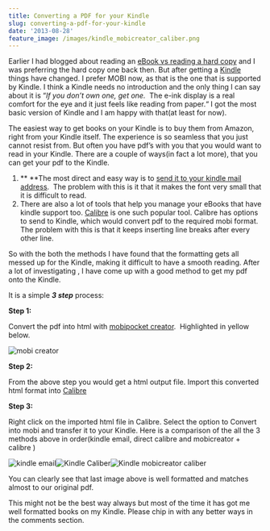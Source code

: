 ```yaml
---
title: Converting a PDF for your Kindle
slug: converting-a-pdf-for-your-kindle
date: '2013-08-28'
feature_image: /images/kindle_mobicreator_caliber.png
---
```

Earlier I had blogged about reading an [eBook vs reading a hard copy](/blog/ebook-or-hard-copy/) and I was preferring the hard copy one back then. But after getting a [Kindle](http://www.amazon.in/gp/product/B007HCFU90/ref=as_li_qf_sp_asin_tl?ie=UTF8&camp=3626&creative=24790&creativeASIN=B007HCFU90&linkCode=as2&tag=rahulpnath-21) things have changed. I prefer MOBI now, as that is the one that is supported by Kindle. I think a Kindle needs no introduction and the only thing I can say about it is “_If you don’t own one, get one._  The e-ink display is a real comfort for the eye and it just feels like reading from paper.“ I got the most basic version of Kindle and I am happy with that(at least for now).

The easiest way to get books on your Kindle is to buy them from Amazon, right from your Kindle itself. The experience is so seamless that you just cannot resist from. But often you have pdf’s with you that you would want to read in your Kindle. There are a couple of ways(in fact a lot more), that you can get your pdf to the Kindle.

1.  \*\* \*\*The most direct and easy way is to [send it to your kindle mail address](http://www.amazon.com/gp/sendtokindle/email).  The problem with this is it that it makes the font very small that it is difficult to read.
2.  There are also a lot of tools that help you manage your eBooks that have kindle support too. [Calibre](http://calibre-ebook.com/) is one such popular tool. Calibre has options to send to Kindle, which would convert pdf to the required mobi format. The problem with this is that it keeps inserting line breaks after every other line.

So with the both the methods I have found that the formatting gets all messed up for the Kindle, making it difficult to have a smooth reading. After a lot of investigating , I have come up with a good method to get my pdf onto the Kindle.

It is a simple **_3 step_** process:

**Step 1:**

Convert the pdf into html with [mobipocket creator](http://www.mobipocket.com/en/downloadsoft/productdetailscreator.asp).  Highlighted in yellow below.

![mobi creator](/images/mobicreator.png)

**Step 2:**

From the above step you would get a html output file. Import this converted html format into [Calibre](http://calibre-ebook.com/)

**Step 3:**

Right click on the imported html file in Calibre. Select the option to Convert into mobi and transfer it to your Kindle. Here is a comparison of the all the 3 methods above in order(kindle email, direct calibre and mobicreator + calibre )

![kindle email](/images/kindle_email.jpg)![Kindle Caliber](/images/Kindle_Caliber.png)![Kindle mobicreator caliber](/images/kindle_mobicreator_caliber.png)

You can clearly see that last image above is well formatted and matches almost to our original pdf.

This might not be the best way always but most of the time it has got me well formatted books on my Kindle. Please chip in with any better ways in the comments section.
